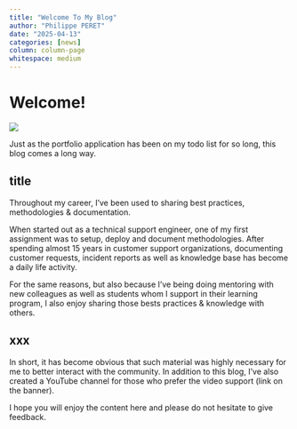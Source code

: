 ```yaml
---
title: "Welcome To My Blog"
author: "Philippe PERET"
date: "2025-04-13"
categories: [news]
column: column-page
whitespace: medium
---
```


# Welcome!

![](thumbnail.jpg)

Just as the portfolio application has been on my todo list for so long, this blog comes a long way.

## title

Throughout my career, I've been used to sharing best practices, methodologies & documentation.

When started out as a technical support engineer, one of my first assignment was to setup, deploy and document methodologies. After spending almost 15 years in customer support organizations, documenting customer requests, incident reports as well as knowledge base has become a daily life activity.

For the same reasons, but also because I've being doing mentoring with new colleagues as well as students whom I support in their learning program, I also enjoy sharing those bests practices & knowledge with others.

## xxx

In short, it has become obvious that such material was highly necessary for me to better interact with the community. In addition to this blog, I've also created a YouTube channel for those who prefer the video support (link on the banner).

I hope you will enjoy the content here and please do not hesitate to give feedback.
